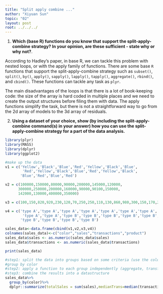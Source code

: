 ```yaml
---
title: "Split apply combine ..."
author: "Xiyuan Sun"
topic: "02"
layout: post
root: ../../../
---
```


1. **Which (base R) functions do you know that support the split-apply-combine strategy? In your opinion, are these sufficient - state why or why not?**. 

According to Hadley's paper, in base R, we can tackle this problem with nested loops, or with the apply family of functions. There are some base `R` functions that support the split-apply-combine strategy such as `subset()`, `split()`, `by()`, `apply()`, `sapply()`, `lapply()`, `tapply()`, `aggregate()`, `rbind()`, and `cbind()`. These functions can tackle any task  as `plyr`.

The main disadvantages of the loops is that there is a lot of book-keeping code: the size of the array is hard coded in multiple places and we need to create the output structures before filing them with data. The apply functions simplify the task, but there is not a straightforward way to go from the 2d array of models to the 3d array of residuals. 


2. **Using a dataset of your choice, show (by including the split-apply-combine command(s) in your answer) how you can use the split-apply-combine strategy for a part of the data analysis.**

```r
library(plyr)
library(MASS)
library(dplyr)
library(ggplot2)

#make up the data
v1 = c('Yellow','Black','Blue','Red','Yellow','Black','Blue',
        'Red','Yellow','Black','Blue','Red','Yellow','Black',
       'Blue','Red','Blue','Red')

v2 = c(100000,150000,80000,90000,200000,145000,120000,
      300000,250000,200000,160000,90000,90100,150000,
      142000,130000,400000,350000)

v3 = c(100,150,820,920,230,120,70,250,250,110,130,860,980,300,150,170,230,280)

v4 = c('type A','type A','type A','type A','type A','type A','type A',
        'type A','type A','type B','type B','type B','type B','type B',
       'type B','type B','type B','type B')

sales_data<-data.frame(cbind(v1,v2,v3,v4))
colnames(sales_data)<-c("color","sales","transactions","product")
sales_data$sales <- as.numeric(sales_data$sales)
sales_data$transactions <- as.numeric(sales_data$transactions)

print(sales_data)

#step1: split the data into groups based on some criteria (use the column or a combination of columns to split the data into groups)
#group by color
#step2: apply a function to each group independently (aggregate, transform, or filter the data in this step)
#step3: combine the results into a datastructure
sales_data%>%
  group_by(color)%>%
  dplyr::summarize(totalSales = sum(sales),medianTrans=median(transactions),count=n())


```








